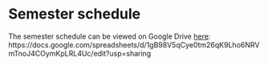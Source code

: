 # Semester schedule

The semester schedule can be viewed on Google Drive [here](https://docs.google.com/spreadsheets/d/1gB98V5qCye0tm26qK9Lho6NRVmTnoJ4COymKpLRL4Uc/edit?usp=sharing):
https://docs.google.com/spreadsheets/d/1gB98V5qCye0tm26qK9Lho6NRVmTnoJ4COymKpLRL4Uc/edit?usp=sharing